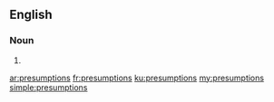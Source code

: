 ==English==

===Noun===
{{head|en}}

# {{plural of|presumption}}

[[ar:presumptions]]
[[fr:presumptions]]
[[ku:presumptions]]
[[my:presumptions]]
[[simple:presumptions]]